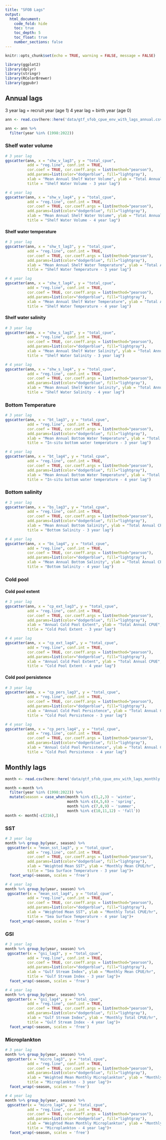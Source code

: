---
title: "SFOB Lags"
output: 
  html_document:
    code_fold: hide
    toc: true
    toc_depth: 5
    toc_float: true
    number_sections: false
---

```{r setup, include=FALSE}
knitr::opts_chunk$set(echo = TRUE, warning = FALSE, message = FALSE)

library(ggplot2)
library(dplyr)
library(stringr)
library(RColorBrewer)
library(ggpubr)

```

## Annual lags

3 year lag = recruit year (age 1)
4 year lag = birth year (age 0)

```{r}
ann <- read.csv(here::here('data/gtf_sfob_cpue_env_with_lags_annual.csv'))

ann <- ann %>%
  filter(year %in% (1998:2022))
```

### Shelf water volume

```{r}

# 3 year lag
ggscatter(ann, x = "shw_v_lag3", y = "total_cpue", 
          add = "reg.line", conf.int = TRUE, 
          cor.coef = TRUE, cor.coeff.args = list(method="pearson"),
          add.params=list(color="dodgerblue", fill="lightgray"),
          xlab = "Mean Annual Shelf Water Volume", ylab = "Total Annual CPUE",
          title = "Shelf Water Volume - 3 year lag")

# 4 year lag
ggscatter(ann, x = "shw_v_lag4", y = "total_cpue", 
          add = "reg.line", conf.int = TRUE, 
          cor.coef = TRUE, cor.coeff.args = list(method="pearson"),
          add.params=list(color="dodgerblue", fill="lightgray"),
          xlab = "Mean Annual Shelf Water Volume", ylab = "Total Annual CPUE",
          title = "Shelf Water Volume - 4 year lag")
```

#### Shelf water temperature

```{r}
# 3 year lag
ggscatter(ann, x = "shw_t_lag3", y = "total_cpue", 
          add = "reg.line", conf.int = TRUE, 
          cor.coef = TRUE, cor.coeff.args = list(method="pearson"),
          add.params=list(color="dodgerblue", fill="lightgray"),
          xlab = "Mean Annual Shelf Water Temperature", ylab = "Total Annual CPUE",
          title = "Shelf Water Temperature - 3 year lag")

# 4 year lag
ggscatter(ann, x = "shw_t_lag4", y = "total_cpue", 
          add = "reg.line", conf.int = TRUE, 
          cor.coef = TRUE, cor.coeff.args = list(method="pearson"),
          add.params=list(color="dodgerblue", fill="lightgray"),
          xlab = "Mean Annual Shelf Water Temperature", ylab = "Total Annual CPUE",
          title = "Shelf Water Temperature - 4 year lag")
```

#### Shelf water salinity

```{r}
# 3 year lag
ggscatter(ann, x = "shw_s_lag3", y = "total_cpue", 
          add = "reg.line", conf.int = TRUE, 
          cor.coef = TRUE, cor.coeff.args = list(method="pearson"),
          add.params=list(color="dodgerblue", fill="lightgray"),
          xlab = "Mean Annual Shelf Water Salinity", ylab = "Total Annual CPUE",
          title = "Shelf Water Salinity - 3 year lag")

# 4 year lag
ggscatter(ann, x = "shw_s_lag4", y = "total_cpue", 
          add = "reg.line", conf.int = TRUE, 
          cor.coef = TRUE, cor.coeff.args = list(method="pearson"),
          add.params=list(color="dodgerblue", fill="lightgray"),
          xlab = "Mean Annual Shelf Water Salinity", ylab = "Total Annual CPUE",
          title = "Shelf Water Salinity - 4 year lag")
```

### Bottom Temperature

```{r}
# 3 year lag
ggscatter(ann, x = "bt_lag3", y = "total_cpue", 
          add = "reg.line", conf.int = TRUE, 
          cor.coef = TRUE, cor.coeff.args = list(method="pearson"),
          add.params=list(color="dodgerblue", fill="lightgray"),
          xlab = "Mean Annual Bottom Water Temperature", ylab = "Total Annual CPUE",
          title = "In-situ bottom water temperature - 3 year lag")

# 4 year lag
ggscatter(ann, x = "bt_lag4", y = "total_cpue", 
          add = "reg.line", conf.int = TRUE, 
          cor.coef = TRUE, cor.coeff.args = list(method="pearson"),
          add.params=list(color="dodgerblue", fill="lightgray"),
          xlab = "Mean Annual Bottom Water Temperature", ylab = "Total Annual CPUE",
          title = "In-situ bottom water temperature - 4 year lag")
```

### Bottom salinity

```{r}
# 3 year lag
ggscatter(ann, x = "bs_lag3", y = "total_cpue", 
          add = "reg.line", conf.int = TRUE, 
          cor.coef = TRUE, cor.coeff.args = list(method="pearson"),
          add.params=list(color="dodgerblue", fill="lightgray"),
          xlab = "Mean Annual Bottom Salinity", ylab = "Total Annual CPUE",
          title = "Bottom Salinity - 3 year lag")

# 4 year lag
ggscatter(ann, x = "bs_lag4", y = "total_cpue", 
          add = "reg.line", conf.int = TRUE, 
          cor.coef = TRUE, cor.coeff.args = list(method="pearson"),
          add.params=list(color="dodgerblue", fill="lightgray"),
          xlab = "Mean Annual Bottom Salinity", ylab = "Total Annual CPUE",
          title = "Bottom Salinity - 4 year lag")
```

### Cold pool

#### Cold pool extent

```{r}
# 3 year lag
ggscatter(ann, x = "cp_ext_lag3", y = "total_cpue", 
          add = "reg.line", conf.int = TRUE, 
          cor.coef = TRUE, cor.coeff.args = list(method="pearson"),
          add.params=list(color="dodgerblue", fill="lightgray"),
          xlab = "Annual Cold Pool Extent", ylab = "Total Annual CPUE",
          title = "Cold Pool Extent - 3 year lag")

# 4 year lag
ggscatter(ann, x = "cp_ext_lag4", y = "total_cpue", 
          add = "reg.line", conf.int = TRUE, 
          cor.coef = TRUE, cor.coeff.args = list(method="pearson"),
          add.params=list(color="dodgerblue", fill="lightgray"),
          xlab = "Annual Cold Pool Extent", ylab = "Total Annual CPUE",
          title = "Cold Pool Extent - 4 year lag")
```

#### Cold pool persistence

```{r}
# 3 year lag
ggscatter(ann, x = "cp_pers_lag3", y = "total_cpue", 
          add = "reg.line", conf.int = TRUE, 
          cor.coef = TRUE, cor.coeff.args = list(method="pearson"),
          add.params=list(color="dodgerblue", fill="lightgray"),
          xlab = "Annual Cold Pool Persistence", ylab = "Total Annual CPUE",
          title = "Cold Pool Persistence - 3 year lag")

# 4 year lag
ggscatter(ann, x = "cp_pers_lag4", y = "total_cpue", 
          add = "reg.line", conf.int = TRUE, 
          cor.coef = TRUE, cor.coeff.args = list(method="pearson"),
          add.params=list(color="dodgerblue", fill="lightgray"),
          xlab = "Annual Cold Pool Persistence", ylab = "Total Annual CPUE",
          title = "Cold Pool Persistence - 4 year lag")
```

## Monthly lags

```{r}
month <- read.csv(here::here('data/gtf_sfob_cpue_env_with_lags_monthly.csv'))

month <-month %>%
  filter(year %in% (1998:2022)) %>%
  mutate(season = case_when(month %in% c(1,2,3) ~ 'winter', 
                            month %in% c(4,5,6) ~ 'spring', 
                            month %in% c(7,8,9) ~ 'summer', 
                            month %in% c(10,11,12) ~ 'fall'))
month <- month[-c(216),]
```

### SST

```{r}

# 3 year lag
month %>% group_by(year, season) %>% 
 ggscatter(x = "mean_sst_lag3", y = "total_cpue", 
          add = "reg.line", conf.int = TRUE, 
          cor.coef = TRUE, cor.coeff.args = list(method="pearson"),
          add.params=list(color="dodgerblue", fill="lightgray"),
          xlab = "Weighted Mean SST", ylab = "Monthly Mean CPUE/hr",
          title = "Sea Surface Temperature - 3 year lag")+
  facet_wrap(~season, scales = 'free')

# 4 year lag
month %>% group_by(year, season) %>% 
 ggscatter(x = "mean_sst_lag4", y = "total_cpue", 
          add = "reg.line", conf.int = TRUE, 
          cor.coef = TRUE, cor.coeff.args = list(method="pearson"),
          add.params=list(color="dodgerblue", fill="lightgray"),
          xlab = "Weighted Mean SST", ylab = "Monthly Total CPUE/hr",
          title = "Sea Surface Temperature - 4 year lag")+
  facet_wrap(~season, scales = 'free')
```

### GSI

```{r}

# 3 year lag
month %>% group_by(year, season) %>% 
 ggscatter(x = "gsi_lag3", y = "total_cpue", 
          add = "reg.line", conf.int = TRUE, 
          cor.coef = TRUE, cor.coeff.args = list(method="pearson"),
          add.params=list(color="dodgerblue", fill="lightgray"),
          xlab = "Gulf Stream Index", ylab = "Monthly Mean CPUE/hr",
          title = "Gulf Stream Index - 3 year lag")+
  facet_wrap(~season, scales = 'free')

# 4 year lag
month %>% group_by(year, season) %>% 
 ggscatter(x = "gsi_lag4", y = "total_cpue", 
          add = "reg.line", conf.int = TRUE, 
          cor.coef = TRUE, cor.coeff.args = list(method="pearson"),
          add.params=list(color="dodgerblue", fill="lightgray"),
          xlab = "Gulf Stream Index", ylab = "Monthly Total CPUE/hr",
          title = "Gulf Stream Index - 4 year lag")+
  facet_wrap(~season, scales = 'free')
```

### Microplankton

```{r}
# 3 year lag
month %>% group_by(year, season) %>% 
 ggscatter(x = "micro_lag3", y = "total_cpue", 
          add = "reg.line", conf.int = TRUE, 
          cor.coef = TRUE, cor.coeff.args = list(method="pearson"),
          add.params=list(color="dodgerblue", fill="lightgray"),
          xlab = "Weighted Mean Monthly Microplankton", ylab = "Monthly Mean CPUE/hr",
          title = "Microplankton - 3 year lag")+
  facet_wrap(~season, scales = 'free')

# 4 year lag
month %>% group_by(year, season) %>% 
 ggscatter(x = "micro_lag4", y = "total_cpue", 
          add = "reg.line", conf.int = TRUE, 
          cor.coef = TRUE, cor.coeff.args = list(method="pearson"),
          add.params=list(color="dodgerblue", fill="lightgray"),
          xlab = "Weighted Mean Monthly Microplankton", ylab = "Monthly Total CPUE/hr",
          title = "Microplankton - 4 year lag")+
  facet_wrap(~season, scales = 'free')
```

